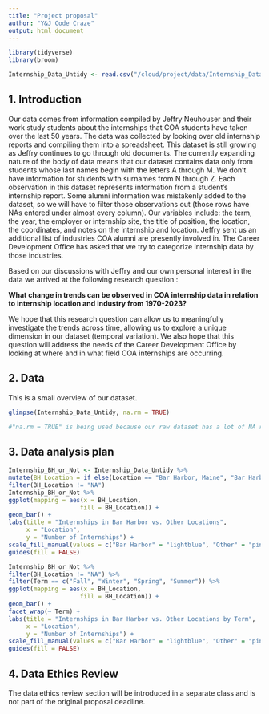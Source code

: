 ```yaml
---
title: "Project proposal"
author: "Y&J Code Craze"
output: html_document
---
```


```r
library(tidyverse)
library(broom)

Internship_Data_Untidy <- read.csv("/cloud/project/data/Internship_Data_Untidy.csv")
```

## 1. Introduction

Our data comes from information compiled by Jeffry Neuhouser and their work study students about the internships that COA students have taken over the last 50 years. The data was collected by looking over old internship reports and compiling them into a spreadsheet. This dataset is still growing as Jeffry continues to go through old documents. The currently expanding nature of the body of data means that our dataset contains data only from students whose last names begin with the letters A through M. We don’t have information for students with surnames from N through Z. Each observation in this dataset represents information from a student's internship report. Some alumni information was mistakenly added to the dataset, so we will have to filter those observations out (those rows have NAs entered under almost every column). Our variables include: the term, the year, the employer or internship site, the title of position, the location, the coordinates, and notes on the internship and location. Jeffry sent us an additional list of industries COA alumni are presently involved in. The Career Development Office has asked that we try to categorize internship data by those industries.

Based on our discussions with Jeffry and our own personal interest in the data we arrived at the following research question :

**What change in trends can be observed in COA internship data in relation to internship location and industry from 1970-2023?**

We hope that this research question can allow us to meaningfully investigate the trends across time, allowing us to explore a unique dimension in our dataset (temporal variation). We also hope that this question will address the needs of the Career Development Office by looking at where and in what field COA internships are occurring.

## 2. Data

This is a small overview of our dataset.

```r
glimpse(Internship_Data_Untidy, na.rm = TRUE) 

#"na.rm = TRUE" is being used because our raw dataset has a lot of NA rows that we were instructed by our data source (Jeffry Neuhouser) to disregard. The data will be tidied and sorted further into the project
```

## 3. Data analysis plan

```r
Internship_BH_or_Not <- Internship_Data_Untidy %>%
mutate(BH_Location = if_else(Location == "Bar Harbor, Maine", "Bar Harbor", "Other")) %>% 
filter(BH_Location != "NA")
Internship_BH_or_Not %>% 
ggplot(mapping = aes(x = BH_Location,
                    fill = BH_Location)) +
geom_bar() +
labs(title = "Internships in Bar Harbor vs. Other Locations",
     x = "Location",
     y = "Number of Internships") + 
scale_fill_manual(values = c("Bar Harbor" = "lightblue", "Other" = "pink")) +
guides(fill = FALSE)
```
```r
Internship_BH_or_Not %>% 
filter(BH_Location != "NA") %>%
filter(Term == c("Fall", "Winter", "Spring", "Summer")) %>%
ggplot(mapping = aes(x = BH_Location,
                    fill = BH_Location)) +
geom_bar() +
facet_wrap(~ Term) +
labs(title = "Internships in Bar Harbor vs. Other Locations by Term",
     x = "Location",
     y = "Number of Internships") +
scale_fill_manual(values = c("Bar Harbor" = "lightblue", "Other" = "pink")) +
guides(fill = FALSE)
```

## 4. Data Ethics Review

The data ethics review section will be introduced in a separate class and is not part of the original proposal deadline.
